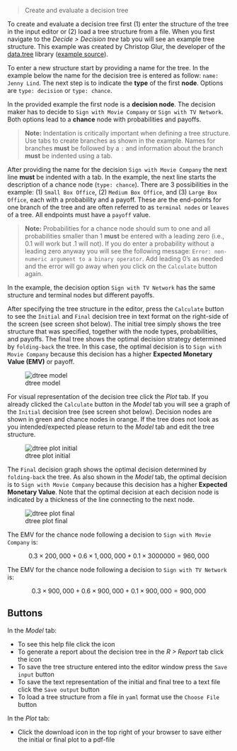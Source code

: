 > Create and evaluate a decision tree

To create and evaluate a decision tree first (1) enter the structure of the tree in the input editor or (2) load a tree structure from a file. When you first navigate to the _Decide > Decision tree_ tab you will see an example tree structure. This example was created by Christop Glur, the developer of the [data.tree](https://github.com/gluc/data.tree) library ([example source](https://github.com/gluc/useR15/blob/master/00_data/jennylind.yaml)).

To enter a new structure start by providing a name for the tree. In the example below the name for the decision tree is entered as follow: `name: Jenny Lind`. The next step is to indicate the **type** of the first **node**. Options are `type: decision` or `type: chance`.

In the provided example the first node is a **decision node**. The decision maker has to decide to `Sign with Movie Company` or `Sign with TV Network`. Both options lead to a **chance** node with probabilities and payoffs.

> **Note:** Indentation is critically important when defining a tree structure. Use tabs to create branches as shown in the example. Names for branches **must** be followed by a `:` and information about the branch **must** be indented using a tab.

After providing the name for the decision `Sign with Movie Company` the next line **must** be indented with a tab. In the example, the next line starts the description of a chance node (`type: chance`). There are 3 possibilities in the example: (1) `Small Box Office`, (2) `Medium Box Office`, and (3) `Large Box Office`, each with a probability and a payoff. These are the end-points for one branch of the tree and are often referred to as `terminal nodes` or `leaves` of a tree. All endpoints must have a `payoff` value.

> **Note:** Probabilities for a chance node should sum to one and all probabilities smaller than 1 **must** be entered with a leading zero (i.e., 0.1 will work but .1 will not). If you do enter a probability without a leading zero anyway you will see the following message: `Error: non-numeric argument to a binary operator`. Add leading 0's as needed and the error will go away when you click on the `Calculate` button again.

In the example, the decision option `Sign with TV Network` has the same structure and terminal nodes but different payoffs.

After specifying the tree structure in the editor, press the `Calculate` button to see the `Initial` and `Final` decision tree in text format on the right-side of the screen (see screen shot below). The initial tree simply shows the tree structure that was specified, together with the node types, probabilities, and payoffs. The final tree shows the optimal decision strategy determined by `folding-back` the tree. In this case, the optimal decision is to `Sign with Movie Company` because this decision has a higher **Expected Monetary Value (EMV)** or payoff.

![dtree model](figures_quant/dtree_model.png)

For visual representation of the decision tree click the _Plot_ tab. If you already clicked the `Calculate` button in the _Model_ tab you will see a graph of the `Initial` decision tree (see screen shot below). Decision nodes are shown in green and chance nodes in orange. If the tree does not look as you intended/expected please return to the _Model_ tab and edit the tree structure.

![dtree plot initial](figures_quant/dtree_plot_initial.png)

The `Final` decision graph shows the optimal decision determined by `folding-back` the tree. As also shown in the _Model_ tab, the optimal decision is to `Sign with Movie Company` because this decision has a higher **Expected Monetary Value**. Note that the optimal decision at each decision node is indicated by a thickness of the line connecting to the next node.

![dtree plot final](figures_quant/dtree_plot_final.png)

The EMV for the chance node following a decision to `Sign with Movie Company` is:

$$
	0.3 \times 200,000 + 0.6 \times 1,000,000 + 0.1 \times 3000000 = 960,000
$$

The EMV for the chance node following a decision to `Sign with TV Network` is:

$$
	0.3 \times 900,000 + 0.6 \times 900,000 + 0.1 \times 900,000 = 900,000
$$

## Buttons

In the _Model_ tab:

* To see this help file click the <i class="fa fa-help" ></i> icon
* To generate a report about the decision tree in the _R > Report_ tab click the <i class="fa fa-edit" ></i> icon
* To save the tree structure entered into the editor window press the `Save input` button
* To save the text representation of the initial and final tree to a text file click the `Save output` button
* To load a tree structure from a file in `yaml` format use the `Choose File` button

In the _Plot_ tab:

* Click the download icon in the top right of your browser to save either the initial or final plot to a pdf-file

